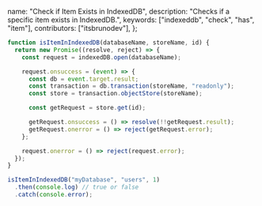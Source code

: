   name: "Check if Item Exists in IndexedDB",
  description: "Checks if a specific item exists in IndexedDB.",
  keywords: ["indexeddb", "check", "has", "item"],
  contributors: ["itsbrunodev"],
};

```javascript
function isItemInIndexedDB(databaseName, storeName, id) {
  return new Promise((resolve, reject) => {
    const request = indexedDB.open(databaseName);

    request.onsuccess = (event) => {
      const db = event.target.result;
      const transaction = db.transaction(storeName, "readonly");
      const store = transaction.objectStore(storeName);

      const getRequest = store.get(id);

      getRequest.onsuccess = () => resolve(!!getRequest.result);
      getRequest.onerror = () => reject(getRequest.error);
    };

    request.onerror = () => reject(request.error);
  });
}
```

```javascript
isItemInIndexedDB("myDatabase", "users", 1)
  .then(console.log) // true or false
  .catch(console.error);
```
